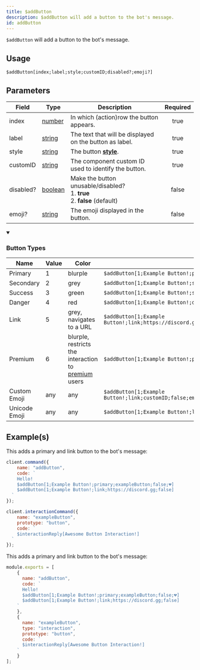 ```yaml
---
title: $addButton
description: $addButton will add a button to the bot's message.
id: addButton
---
```


`$addButton` will add a button to the bot's message.

## Usage

```aoi
$addButton[index;label;style;customID;disabled?;emoji?]
```

## Parameters

| Field     | Type                                                                                                | Description                                                                                                              | Required |
| --------- | --------------------------------------------------------------------------------------------------- | ------------------------------------------------------------------------------------------------------------------------ | :------: |
| index     | [number](https://developer.mozilla.org/en-US/docs/Web/JavaScript/Reference/Global_Objects/Number)   | In which (action)row the button appears.                                                                                 |   true   |
| label     | [string](https://developer.mozilla.org/en-US/docs/Web/JavaScript/Reference/Global_Objects/String)   | The text that will be displayed on the button as label.                                                                  |   true   |
| style     | [string](https://developer.mozilla.org/en-US/docs/Web/JavaScript/Reference/Global_Objects/String)   | The button **[style](https://discord.com/developers/docs/interactions/message-components#button-object-button-styles)**. |   true   |
| customID  | [string](https://developer.mozilla.org/en-US/docs/Web/JavaScript/Reference/Global_Objects/String)   | The component custom ID used to identify the button.                                                                     |   true   |
| disabled? | [boolean](https://developer.mozilla.org/en-US/docs/Web/JavaScript/Reference/Global_Objects/Boolean) | Make the button unusable/disabled? <br /> 1. **true** <br /> 2. **false** (default)                                      |  false   |
| emoji?    | [string](https://developer.mozilla.org/en-US/docs/Web/JavaScript/Reference/Global_Objects/String)   | The emoji displayed in the button.                                                                                       |  false   |

<details open>
    <summary><h3>Button Types</h3></summary>
    <table>
      <thead>
        <tr>
          <th>Name</th>
          <th>Value</th>
          <th>Color</th>
          <th></th>
        </tr>
      </thead>
      <tbody>
        <tr>
          <td>Primary</td>
          <td>1</td>
          <td>blurple</td>
          <td><code>$addButton[1;Example Button!;primary;customID;false]</code></td>
        </tr>
        <tr>
          <td>Secondary</td>
          <td>2</td>
          <td>grey</td>
          <td><code>$addButton[1;Example Button!;secondary;customID;false]</code></td>
        </tr>
        <tr>
          <td>Success</td>
          <td>3</td>
          <td>green</td>
          <td><code>$addButton[1;Example Button!;success;customID;false]</code></td>
        </tr>
        <tr>
          <td>Danger</td>
          <td>4</td>
          <td>red</td>
          <td><code>$addButton[1;Example Button!;danger;customID;false]</code></td>
        </tr>
        <tr>
          <td>Link</td>
          <td>5</td>
          <td>grey, navigates to a URL</td>
          <td><code>$addButton[1;Example Button!;link;https://discord.gg;false]</code></td>
        </tr>
        <tr>
          <td>Premium</td>
          <td>6</td>
          <td>blurple, restricts the interaction to <a href="https://discord.com/developers/docs/monetization/skus">premium</a> users</td>
          <td><code>$addButton[1;Example Button!;premium;customID;false]</code></td>
        </tr>
        <tr>
          <td>Custom Emoji</td>
          <td>any</td>
          <td>any</td>
          <td><code>$addButton[1;Example Button!;link;customID;false;emojiName/emojiId/emojiString]</code></td>
        </tr>
        <tr>
          <td>Unicode Emoji</td>
          <td>any</td>
          <td>any</td>
          <td><code>$addButton[1;Example Button!;link;customID;false;😀]</code></td>
        </tr>
      </tbody>
    </table>
</details>

## Example(s)


<Example>

<div slot="default">
This adds a primary and link button to the bot's message:

```javascript
client.command({
    name: "addButton",
    code: `
    Hello!
    $addButton[1;Example Button!;primary;exampleButton;false;💔]
    $addButton[1;Example Button!;link;https://discord.gg;false]
  `
});
```

```javascript
client.interactionCommand({
    name: "exampleButton",
    prototype: "button",
    code: `
    $interactionReply[Awesome Button Interaction!]
  `
});
```
</div>
<div slot="handler">

This adds a primary and link button to the bot's message:

```javascript
module.exports = [
    {
      name: "addButton",
      code: `
      Hello!
      $addButton[1;Example Button!;primary;exampleButton;false;💔]
      $addButton[1;Example Button!;link;https://discord.gg;false]
    `
    },
    {
      name: "exampleButton",
      type: "interaction",
      prototype: "button",
      code: `
      $interactionReply[Awesome Button Interaction!]
    `
    }
];
```
</div>
<div slot="example">
<DiscordComponents
  client:load transition:persist
  client:only="react"
  bot="Hello!"
  buttons={[
        { label: "Example Button!", type: "primary", customId: "exampleButton", row: 0, "emoji-name": "💔", emoji: "https://www.svgrepo.com/show/404891/broken-heart.svg" },
        { label: "Example Button!", type: "link", url: "https://discord.gg", row: 0 },
        ]}
  user="!addButton"
/>
</div>
</Example>